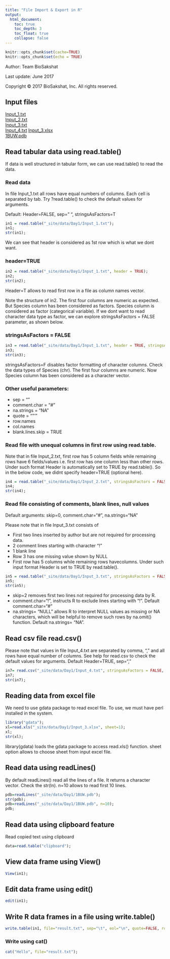 ```yaml
---
title: "File Import & Export in R"
output: 
  html_document:
    toc: true
    toc_depth: 3
    toc_float: true
    collapse: false
---
```


```r
knitr::opts_chunk$set(cache=TRUE)
knitr::opts_chunk$set(echo = TRUE)
```

Author: Team BioSakshat

Last update: June 2017

<p>Copyright &copy; 2017 BioSakshat, Inc. All rights reserved.</p>

## Input files
[Input_1.txt](data/Day1/Input_1.txt)  
[Input_2.txt](data/Day1/Input_2.txt)  
[Input_3.txt](data/Day1/Input_3.txt)  
[Input_4.txt](data/Day1/Input_4.txt)
[Input_3.xlsx](data/Day1/Input_3.xlsx)  
[1BUW.pdb](data/Day1/1BUW.pdb)  

## Read tabular data using read.table()
If data is well structured in tabular form, we can use read.table() to read the data.  

### Read data
In file Input_1.txt all rows have equal numbers of columns. Each cell is separated by tab. Try ?read.table() to check the default values for arguments.  

Default: Header=FALSE, sep=" ", stringsAsFactors=T

```r
in1 = read.table("_site/data/Day1/Input_1.txt");
in1; 
str(in1);
```
We can see that header is considered as 1st row which is what we dont want. 

### header=TRUE
```r
in2 = read.table("_site/data/Day1/Input_1.txt", header = TRUE);
in2; 
str(in2);
```
Header=T allows to read first row in a file as column names vector.

Note the structure of in2. The first four columns are numeric as expected. But Species column has been considered as factors. Species column is considered as factor (categorical variable). If we dont want to read character data type as factor, we can explore stringsAsFactors = FALSE parameter, as shown below.

### stringsAsFactors = FALSE
```r
in3 = read.table("_site/data/Day1/Input_1.txt", header = TRUE, stringsAsFactors = FALSE);
in3; 
str(in3);
```
stringsAsFactors=F disables factor formatting of character columns. Check the data types of Species (chr). The first four columns are numeric. Now Species column has been considered as a character vector.

### Other useful parameters: 

 * sep = ""
 * comment.char = "#"
 * na.strings = "NA"
 * quote = "\"'"
 * row.names
 * col.names
 * blank.lines.skip = TRUE

### Read file with unequal columns in first row using read.table.
Note that in file Input_2.txt, first row has 5 column fields while remaining rows have 6 fields/values i.e. first row has one column less than other rows.
Under such format Header is automatically set to TRUE by read.table(). So in the below code, we didnt specify header=TRUE (optional here).

```r
in4 = read.table("_site/data/Day1/Input_2.txt", stringsAsFactors = FALSE);
in4;
str(in4);
```

###  Read file consisting of comments, blank lines, null values
Default  arguments:  skip=0, comment.char="#", na.strings="NA"  

Please note that in file Input_3.txt consists of  

 * First two lines inserted by author but are not required for processing data.
 * 2 comment lines starting with character "!"
 * 1 blank line
 * Row 3 has one missing value shown by NULL
 * First row has 5 columns while remaining rows havecolumns. Under such input format Header is set to TRUE by read.table().

```r
in5 = read.table("_site/data/Day1/Input_3.txt", stringsAsFactors = FALSE, comment.char = "!", na.strings = NULL, skip=2);
in5;
str(in5);
```
 * skip=2 removes first two lines not required for processing data by R.  
 * comment.char=“!”, instructs R to exclude lines starting with “!”. Default comment.char=“#”  
 * na.strings= “NULL” allows R to interpret NULL values as missing or NA characters, which will be helpful to remove such rows by na.omit() function. Default na.strings= “NA”.

## Read csv file read.csv()
Please note that values in file Input_4.txt are separated by comma, “,” and all rows have equal number of columns. See help for read.csv to check the default values for arguments. Default Header=TRUE, sep=","

```r
in7= read.csv("_site/data/Day1/Input_4.txt", stringsAsFactors = FALSE, comment.char = "!", na.strings = NULL, skip=2);
in7;
str(in7);
```

## Reading data from excel file
We need to use gdata package to read excel file. To use, we must have perl installed in the system.

```r
library("gdata");
xl=read.xls("_site/data/Day1/Input_3.xlsx", sheet=1);
xl;
str(xl);
```
library(gdata) loads the gdata package to access read.xls() function. sheet option allows to choose sheet from input excel file.

## Read data using readLines()
By default readLines() read all the lines of a file. It returns a character vector. Check the str(ln). n=10 allows to read first 10 lines.
```r
pdb=readLines("_site/data/Day1/1BUW.pdb");
str(pdb);
pdb=readLines("_site/data/Day1/1BUW.pdb", n=10);
pdb;
```

## Read data using clipboard feature
Read copied text using clipboard
```r
data=read.table("clipboard");
```

## View data frame using View()
```r
View(in1);
```
## Edit data frame using edit()
```r
edit(in1);
```

## Write R data frames in a file using write.table()
```r
write.table(in1, file="result.txt", sep="\t", eol="\n", quote=FALSE, row.names=FALSE, append = FALSE);
```

### Write using cat()
```r
cat("Hello", file="result.txt");
```


